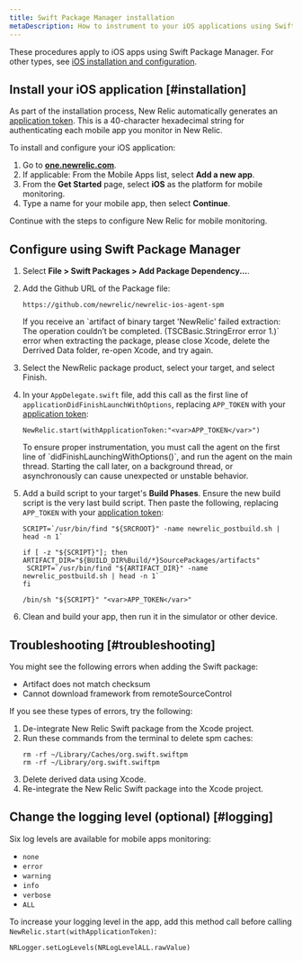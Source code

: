 ```yaml
---
title: Swift Package Manager installation
metaDescription: How to instrument to your iOS applications using Swift Package Manager.
---
```


These procedures apply to iOS apps using Swift Package Manager. For other types, see [iOS installation and configuration](/docs/mobile-monitoring-installation/ios-installation-and-configuration).

## Install your iOS application [#installation]

As part of the installation process, New Relic automatically generates an [application token](/docs/mobile-apps/viewing-your-application-token). This is a 40-character hexadecimal string for authenticating each mobile app you monitor in New Relic.

To install and configure your iOS application:

1. Go to **[one.newrelic.com](https://one.newrelic.com)**.
2. If applicable: From the Mobile Apps list, select **Add a new app**.
3. From the **Get Started** page, select **iOS** as the platform for mobile monitoring.
4. Type a name for your mobile app, then select **Continue**.

Continue with the steps to configure New Relic for mobile monitoring.

## Configure using Swift Package Manager

1. Select **File > Swift Packages > Add Package Dependency...**.

2. Add the Github URL of the Package file:

   ```
   https://github.com/newrelic/newrelic-ios-agent-spm
   ```

   <Callout variant="tip">
     If you receive an `artifact of binary target 'NewRelic' failed extraction: The operation couldn’t be completed. (TSCBasic.StringError error 1.)` error when extracting the package, please close Xcode, delete the Derrived Data folder, re-open Xcode, and try again.
   </Callout>

3. Select the NewRelic package product, select your target, and select Finish.

4. In your `AppDelegate.swift` file, add this call as the first line of `applicationDidFinishLaunchWithOptions`, replacing `APP_TOKEN` with your [application token](/docs/mobile-apps/viewing-your-application-token):

   ```
   NewRelic.start(withApplicationToken:"<var>APP_TOKEN</var>")
   ```

   <Callout variant="important">
     To ensure proper instrumentation, you must call the agent on the first line of `didFinishLaunchingWithOptions()`, and run the agent on the main thread. Starting the call later, on a background thread, or asynchronously can cause unexpected or unstable behavior.
   </Callout>

5. Add a build script to your target's **Build Phases**. Ensure the new build script is the very last build script. Then paste the following, replacing `APP_TOKEN` with your [application token](/docs/mobile-apps/viewing-your-application-token):

   ```
   SCRIPT=`/usr/bin/find "${SRCROOT}" -name newrelic_postbuild.sh | head -n 1`

   if [ -z "${SCRIPT}"]; then
   ARTIFACT_DIR="${BUILD_DIR%Build/*}SourcePackages/artifacts"
    SCRIPT=`/usr/bin/find "${ARTIFACT_DIR}" -name newrelic_postbuild.sh | head -n 1`
   fi

   /bin/sh "${SCRIPT}" "<var>APP_TOKEN</var>"
   ```

6. Clean and build your app, then run it in the simulator or other device.

## Troubleshooting [#troubleshooting]
You might see the following errors when adding the Swift package:
- Artifact does not match checksum
- Cannot download framework from remoteSourceControl

If you see these types of errors, try the following:

1. De-integrate New Relic Swift package from the Xcode project.
2. Run these commands from the terminal to delete spm caches:
    ```
    rm -rf ~/Library/Caches/org.swift.swiftpm
    rm -rf ~/Library/org.swift.swiftpm
    ```
3. Delete derived data using Xcode.
4. Re-integrate the New Relic Swift package into the Xcode project.

## Change the logging level (optional) [#logging]

Six log levels are available for mobile apps monitoring:

* `none`
* `error`
* `warning`
* `info`
* `verbose`
* `ALL`

To increase your logging level in the app, add this method call before calling `NewRelic.start(withApplicationToken)`:

```
NRLogger.setLogLevels(NRLogLevelALL.rawValue)
```
